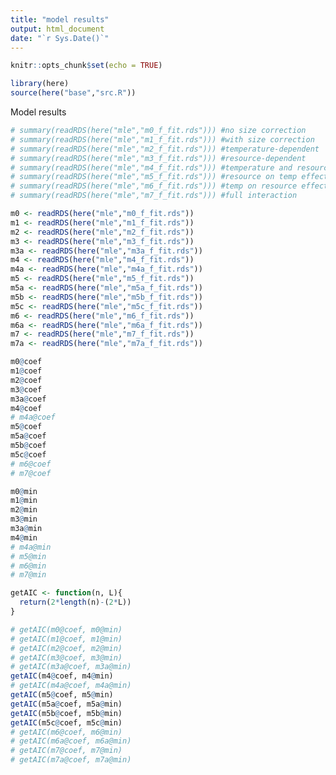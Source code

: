 ```yaml
---
title: "model results"
output: html_document
date: "`r Sys.Date()`"
---
```


```r
knitr::opts_chunk$set(echo = TRUE)
```

```r
library(here)
source(here("base","src.R"))
```



Model results
```r
# summary(readRDS(here("mle","m0_f_fit.rds"))) #no size correction
# summary(readRDS(here("mle","m1_f_fit.rds"))) #with size correction
# summary(readRDS(here("mle","m2_f_fit.rds"))) #temperature-dependent
# summary(readRDS(here("mle","m3_f_fit.rds"))) #resource-dependent
# summary(readRDS(here("mle","m4_f_fit.rds"))) #temperature and resource-dependent
# summary(readRDS(here("mle","m5_f_fit.rds"))) #resource on temp effect
# summary(readRDS(here("mle","m6_f_fit.rds"))) #temp on resource effect
# summary(readRDS(here("mle","m7_f_fit.rds"))) #full interaction
```



```r
m0 <- readRDS(here("mle","m0_f_fit.rds"))
m1 <- readRDS(here("mle","m1_f_fit.rds"))
m2 <- readRDS(here("mle","m2_f_fit.rds"))
m3 <- readRDS(here("mle","m3_f_fit.rds"))
m3a <- readRDS(here("mle","m3a_f_fit.rds"))
m4 <- readRDS(here("mle","m4_f_fit.rds"))
m4a <- readRDS(here("mle","m4a_f_fit.rds"))
m5 <- readRDS(here("mle","m5_f_fit.rds"))
m5a <- readRDS(here("mle","m5a_f_fit.rds"))
m5b <- readRDS(here("mle","m5b_f_fit.rds"))
m5c <- readRDS(here("mle","m5c_f_fit.rds"))
m6 <- readRDS(here("mle","m6_f_fit.rds"))
m6a <- readRDS(here("mle","m6a_f_fit.rds"))
m7 <- readRDS(here("mle","m7_f_fit.rds"))
m7a <- readRDS(here("mle","m7a_f_fit.rds"))
```

```r
m0@coef
m1@coef
m2@coef
m3@coef
m3a@coef
m4@coef
# m4a@coef
m5@coef
m5a@coef
m5b@coef
m5c@coef
# m6@coef
# m7@coef
```

```r
m0@min
m1@min
m2@min
m3@min
m3a@min
m4@min
# m4a@min
# m5@min
# m6@min
# m7@min
```


```r
getAIC <- function(n, L){
  return(2*length(n)-(2*L))
}
```


```r
# getAIC(m0@coef, m0@min)
# getAIC(m1@coef, m1@min)
# getAIC(m2@coef, m2@min)
# getAIC(m3@coef, m3@min)
# getAIC(m3a@coef, m3a@min)
getAIC(m4@coef, m4@min)
# getAIC(m4a@coef, m4a@min)
getAIC(m5@coef, m5@min)
getAIC(m5a@coef, m5a@min)
getAIC(m5b@coef, m5b@min)
getAIC(m5c@coef, m5c@min)
# getAIC(m6@coef, m6@min)
# getAIC(m6a@coef, m6a@min)
# getAIC(m7@coef, m7@min)
# getAIC(m7a@coef, m7a@min)
```
